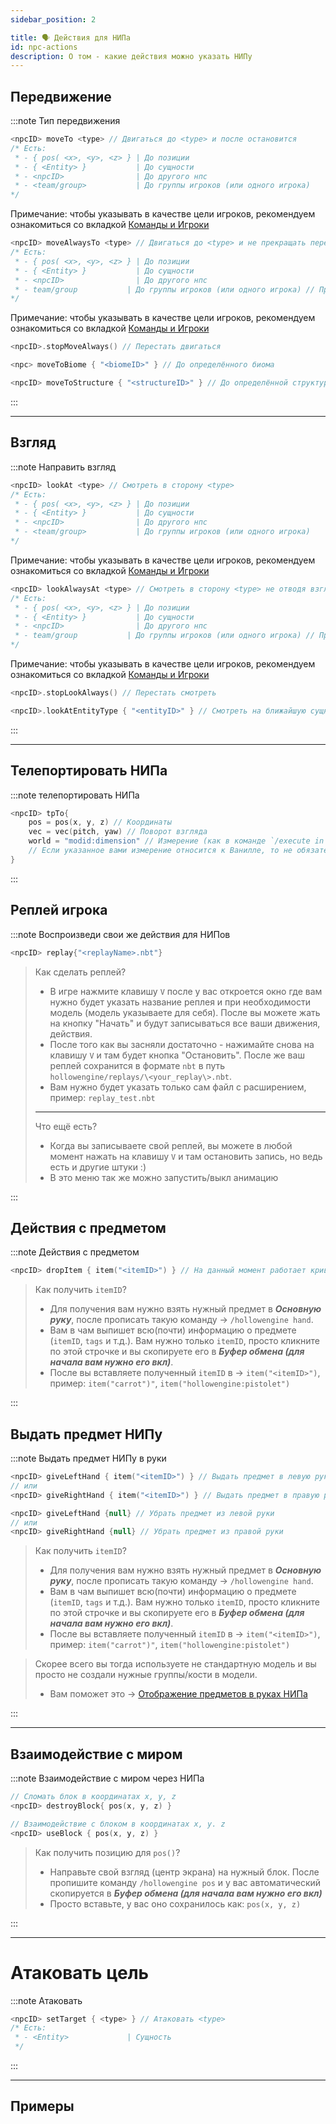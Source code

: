 ```yaml
---
sidebar_position: 2

title: 🗣️ Действия для НИПа
id: npc-actions
description: О том - какие действия можно указать НИПу
---
```



## Передвижение

:::note Тип передвижения

<Tabs>
<TabItem value="moveTo" label="Двигаться до..." attributes={{className: styles.def}}>

```kts
<npcID> moveTo <type> // Двигаться до <type> и после остановится
/* Есть:
 * - { pos( <x>, <y>, <z> } | До позиции
 * - { <Entity> }           | До сущности
 * - <npcID>                | До другого нпс
 * - <team/group>           | До группы игроков (или одного игрока)
*/
```

Примечание: чтобы указывать в качестве цели игроков, рекомендуем ознакомиться со вкладкой [Команды и Игроки](./../3-Player/0-players.mdx)

</TabItem>
<TabItem value="moveAlwaysTo" label="Двигаться бесконечно до..." attributes={{className: styles.def}}>

```kts
<npcID> moveAlwaysTo <type> // Двигаться до <type> и не прекращать передвижение
/* Есть:
 * - { pos( <x>, <y>, <z> } | До позиции
 * - { <Entity> }           | До сущности
 * - <npcID>                | До другого нпс
 * - team/group           | До группы игроков (или одного игрока) // Примечание: Это действие не сохраняется при выходе
*/
```

Примечание: чтобы указывать в качестве цели игроков, рекомендуем ознакомиться со вкладкой [Команды и Игроки](./../3-Player/0-players.mdx)

</TabItem>
<TabItem value="stopMoveAlways" label="Перестать бесконечно двигаться" attributes={{className: styles.def}}>

```kts
<npcID>.stopMoveAlways() // Перестать двигаться
```

</TabItem>
<TabItem value="moveToBiome" label="Двигаться до биома..." attributes={{className: styles.def}}>

```kts
<npc> moveToBiome { "<biomeID>" } // До определённого биома
```

</TabItem>
<TabItem value="moveToStructure" label="Двигаться до структуры..." attributes={{className: styles.def}}>

```kts
<npcID> moveToStructure { "<structureID>" } // До определённой структуры
```

</TabItem>
</Tabs>
:::

---

## Взгляд

:::note Направить взгляд

<Tabs>
<TabItem value="lookAt" label="Смотреть на..." attributes={{className: styles.def}}>

```kts
<npcID> lookAt <type> // Смотреть в сторону <type>
/* Есть:
 * - { pos( <x>, <y>, <z> } | До позиции
 * - { <Entity> }           | До сущности
 * - <npcID>                | До другого нпс
 * - <team/group>           | До группы игроков (или одного игрока)
*/
```

Примечание: чтобы указывать в качестве цели игроков, рекомендуем ознакомиться со вкладкой [Команды и Игроки](./../3-Player/0-players.mdx)

</TabItem>
<TabItem value="lookAlwaysAt" label="Бесконечно смотреть на..." attributes={{className: styles.def}}>

```kts
<npcID> lookAlwaysAt <type> // Смотреть в сторону <type> не отводя взгляд (бесконечно)
/* Есть:
 * - { pos( <x>, <y>, <z> } | До позиции
 * - { <Entity> }           | До сущности
 * - <npcID>                | До другого нпс
 * - team/group           | До группы игроков (или одного игрока) // Примечание: Это действие не сохраняется при выходе
*/
```

Примечание: чтобы указывать в качестве цели игроков, рекомендуем ознакомиться со вкладкой [Команды и Игроки](./../3-Player/0-players.mdx)

</TabItem>
<TabItem value="stopLookAlways" label="Перестать бесконечно смотреть" attributes={{className: styles.def}}>

```kts
<npcID>.stopLookAlways() // Перестать смотреть
```

</TabItem>
<TabItem value="lookAtEntityType" label="Смотреть на сущность типа..." attributes={{className: styles.def}}>

```kts
<npcID>.lookAtEntityType { "<entityID>" } // Смотреть на ближайшую сущность
```

</TabItem>
</Tabs>

:::

---

## Телепортировать НИПа

:::note телепортировать НИПа
```kts
<npcID> tpTo{
    pos = pos(x, y, z) // Координаты
    vec = vec(pitch, yaw) // Поворот взгляда
    world = "modid:dimension" // Измерение (как в команде `/execute in <...>`)
    // Если указанное вами измерение относится к Ванилле, то не обязательно указывать modID
}
```
:::

## Реплей игрока

:::note Воспроизведи свои же действия для НИПов

<Tabs>
<TabItem value="replayNPC" label="Реплей на НИПа" attributes={{className: styles.def}}>

```kts
<npcID> replay{"<replayName>.nbt"}
```

</TabItem>
<TabItem value="VreplayNPC" label="Про реплей..." attributes={{className: styles.def}}>

> Как сделать реплей?
> - В игре нажмите клавишу `V` после у вас откроется окно где вам нужно будет указать название реплея и при необходимости модель (модель указываете для себя). После вы можете жать на кнопку "Начать" и будут записываться все ваши движения, действия.  
> - После того как вы засняли достаточно - нажимайте снова на клавишу `V` и там будет кнопка "Остановить". После же ваш реплей сохранится в формате `nbt` в путь `hollowengine/replays/\<your_replay\>.nbt`.
> - Вам нужно будет указать только сам файл с расширением, пример: `replay_test.nbt`
> ---
> Что ещё есть?
> - Когда вы записываете свой реплей, вы можете в любой момент нажать на клавишу `V` и там остановить запись, но ведь есть и другие штуки :)  
>  - В это меню так же можно запустить\/выкл анимацию

</TabItem>
</Tabs>
:::

## Действия с предметом

:::note Действия с предметом

<Tabs>
<TabItem value="dropItem" label="Кинуть/Бросить предмет" attributes={{className: styles.def}}>

```kts
<npcID> dropItem { item("<itemID>") } // На данный момент работает криво, кидает только на Юг. Ждём патча.
```

</TabItem>
<TabItem value="VgetItemID" label="Как получить [itemID]?" attributes={{className: styles.def}}>

> Как получить `itemID`?
> - Для получения вам нужно взять нужный предмет в ***Основную руку***, после прописать такую команду -> `/hollowengine hand`.  
> - Вам в чам выпишет всю(почти) информацию о предмете (`itemID`, `tags` и т.д.). Вам нужно только `itemID`, просто кликните по этой строчке и вы скопируете его в ***Буфер обмена (для начала вам нужно его вкл)***.
> - После вы вставляете полученный `itemID` в -> `item("<itemID>")`, пример: `item("carrot")"`, `item("hollowengine:pistolet")`

</TabItem>
</Tabs>

:::

## Выдать предмет НИПу

:::note Выдать предмет НИПу в руки

<Tabs>
<TabItem value="giveItenHand" label="Выдать предмет в руки" attributes={{className: styles.def}}>

```kts
<npcID> giveLeftHand { item("<itemID>") } // Выдать предмет в левую руку
// или
<npcID> giveRightHand { item("<itemID>") } // Выдать предмет в правую руку
```

</TabItem>
<TabItem value="removeItemHand" label="Убрать предмет из рук" attributes={{className: styles.def}}>

```kts
<npcID> giveLeftHand {null} // Убрать предмет из левой руки
// или
<npcID> giveRightHand {null} // Убрать предмет из правой руки
```

</TabItem>
<TabItem value="VgetItemID" label="Как получить [itemID]?" attributes={{className: styles.def}}>

> Как получить `itemID`?
> - Для получения вам нужно взять нужный предмет в ***Основную руку***, после прописать такую команду -> `/hollowengine hand`.  
> - Вам в чам выпишет всю(почти) информацию о предмете (`itemID`, `tags` и т.д.). Вам нужно только `itemID`, просто кликните по этой строчке и вы скопируете его в ***Буфер обмена (для начала вам нужно его вкл)***.
> - После вы вставляете полученный `itemID` в -> `item("<itemID>")`, пример: `item("carrot")"`, `item("hollowengine:pistolet")`

</TabItem>
<TabItem value="itemVisibleHand" label="Предмет не отображается в руке?" attributes={{className: styles.def}}>

> Скорее всего вы тогда используете не стандартную модель и вы просто не создали нужные группы/кости в модели.
> - Вам поможет это -> [Отображение предметов в руках НИПа](./10-ItemHandVisible.mdx)

</TabItem>
</Tabs>

:::

---

## Взаимодействие с миром

:::note Взаимодействие с миром через НИПа

<Tabs>
<TabItem value="destroyBlock" label="Уничтожить/Сломать блок" attributes={{className: styles.def}}>

```kts
// Сломать блок в координатах x, y, z
<npcID> destroyBlock{ pos(x, y, z) }
```

</TabItem>
<TabItem value="useBlock" label="Кликнуть по блоку" attributes={{className: styles.def}}>

```kts
// Взаимодействие с блоком в координатах x, y. z
<npcID> useBlock { pos(x, y, z) }
```

</TabItem>
<TabItem value="VgetBlockPos" label="Как получить позицию pos()?" attributes={{className: styles.def}}>

> Как получить позицию для `pos()`?
> - Направьте свой взгляд (центр экрана) на нужный блок. После пропишите команду `/hollowengine pos` и у вас автоматический скопируется в ***Буфер обмена (для начала вам нужно его вкл)***
> - Просто вставьте, у вас оно сохранилось как: `pos(x, y, z)`

</TabItem>
</Tabs>
:::

---

# Атаковать цель

:::note Атаковать
```kts
<npcID> setTarget { <type> } // Атаковать <type>
/* Есть:
 * - <Entity>             | Сущность
 */
```
:::



---

## Примеры

